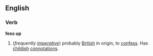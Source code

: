 ==English==
===Verb===
'''fess up''' 
#{{slang}} (''frequently [[imperative]]'') probably [[British]] in origin, to [[confess]].  Has [[childish]] [[connotation]]s.